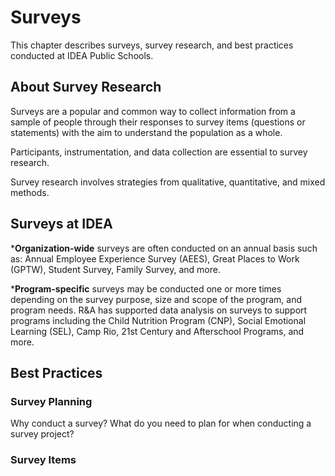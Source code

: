 # Surveys

This chapter describes surveys, survey research, and best practices conducted at IDEA Public Schools.

## About Survey Research

Surveys are a popular and common way to collect information from a sample of people through their responses to survey items (questions or statements) with the aim to understand the population as a whole. 

Participants, instrumentation, and data collection are essential to survey research.

Survey research involves strategies from qualitative, quantitative, and mixed methods.

## Surveys at IDEA

***Organization-wide** surveys are often conducted on an annual basis such as: Annual Employee Experience Survey (AEES), Great Places to Work (GPTW), Student Survey, Family Survey, and more. 

***Program-specific** surveys may be conducted one or more times depending on the survey purpose, size and scope of the program, and program needs. R&A has supported data analysis on surveys to support programs including the Child Nutrition Program (CNP), Social Emotional Learning (SEL), Camp Rio, 21st Century and Afterschool Programs, and more. 

## Best Practices

### Survey Planning

Why conduct a survey? What do you need to plan for when conducting a survey project?

### Survey Items





